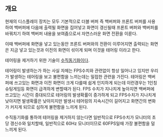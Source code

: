 == 개요 ==
현재의 디스플레이 장치는 모두 기본적으로 더블 버퍼 즉 백버퍼와 프론트 버퍼를 사용하여 백버퍼에 다음에 출력될 화면을 집어넣고 화면이 갱신될때 프론트 버퍼와 백버퍼를 바꿔치기 하여 백버퍼 내용을 보여줌으로서 자연스러운 화면 전환을 이룬다.

이때 백버퍼에 화면을 넣고 있는동안 프론트 버퍼와의 전환이 이루어지면 출력되는 화면은 지금 넣고 있는것과 이전의 화면이 섞이게 되며 이것을 테어링 이라고 한다.
 
테어링을 제거하기 위한 기술이 [[수직동기화]]이다.

테어링이 발생하는가 하는 사실 자체는 FPS수치와 관련없이 항상 일어나고 있지만 우리가 발생하는 테어링을 보고 불편함을 느끼는데는 밀접한 관련을 가진다.
테어링은 백버퍼에 쓰고있는 화면과 이전 화면이 크게 다를때 쉽게 인지하게 되는데 이런경우는 1인칭 슈팅게임등 화면이 급격하게 변할때가 된다. FPS 수치가 지나치게 높아지면 백버퍼에 쓰고있는 시간이 증대되므로 테어링의 발생확률이 증가하게 되고 FPS수치가 지나치게 낮아지면 발생확률은 낮아지지만 발생시 테어링의 지속시간이 길어지고 화면간의 변화가 커지게 되므로 심하게 불편함을 느끼게 된다.

수직동기화를 통하여 테어링을 제거하지 않는다면 일반적으로 FPS수치가 모니터의 초당 갱신수와 일치할때, 일반적으로 60Hz 모니터이므로 60FPS일때 가장 불편함을 덜 느끼게 된다.
